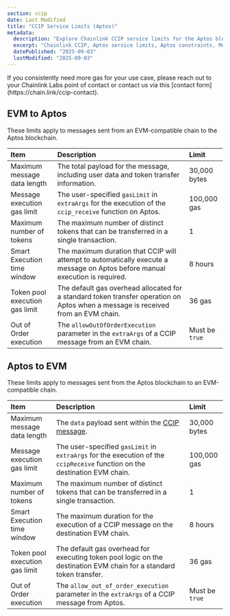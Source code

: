 ```yaml
---
section: ccip
date: Last Modified
title: "CCIP Service Limits (Aptos)"
metadata:
  description: "Explore Chainlink CCIP service limits for the Aptos blockchain, including message size, gas limits, token transfers, and execution parameters for EVM-Aptos lanes."
  excerpt: "Chainlink CCIP, Aptos service limits, Aptos constraints, Message size limits, Token transfers, Cross-chain execution, Aptos parameters, EVM to Aptos, Aptos to EVM"
  datePublished: "2025-09-03"
  lastModified: "2025-09-03"
---
```



<Aside type="note" title="Contact for Exception Requests">
  If you consistently need more gas for your use case, please reach out to your Chainlink Labs point of contact or
  contact us via this [contact form](https://chain.link/ccip-contact).
</Aside>

## EVM to Aptos

These limits apply to messages sent from an EVM-compatible chain to the Aptos blockchain.

| Item                           | Description                                                                                                                       | Limit          |
| :----------------------------- | :-------------------------------------------------------------------------------------------------------------------------------- | :------------- |
| Maximum message data length    | The total payload for the message, including user data and token transfer information.                                            | 30,000 bytes   |
| Message execution gas limit    | The user-specified `gasLimit` in `extraArgs` for the execution of the `ccip_receive` function on Aptos.                           | 100,000 gas    |
| Maximum number of tokens       | The maximum number of distinct tokens that can be transferred in a single transaction.                                            | 1              |
| Smart Execution time window    | The maximum duration that CCIP will attempt to automatically execute a message on Aptos before manual execution is required.      | 8 hours        |
| Token pool execution gas limit | The default gas overhead allocated for a standard token transfer operation on Aptos when a message is received from an EVM chain. | 36 gas         |
| Out of Order execution         | The `allowOutOfOrderExecution` parameter in the `extraArgs` of a CCIP message from an EVM chain.                                  | Must be `true` |

## Aptos to EVM

These limits apply to messages sent from the Aptos blockchain to an EVM-compatible chain.

| Item                           | Description                                                                                                                | Limit          |
| :----------------------------- | :------------------------------------------------------------------------------------------------------------------------- | :------------- |
| Maximum message data length    | The `data` payload sent within the [CCIP message](/ccip/api-reference/aptos/v1.6.0/messages#aptos2anymessage).             | 30,000 bytes   |
| Message execution gas limit    | The user-specified `gasLimit` in `extraArgs` for the execution of the `ccipReceive` function on the destination EVM chain. | 100,000 gas    |
| Maximum number of tokens       | The maximum number of distinct tokens that can be transferred in a single transaction.                                     | 1              |
| Smart Execution time window    | The maximum duration for the execution of a CCIP message on the destination EVM chain.                                     | 8 hours        |
| Token pool execution gas limit | The default gas overhead for executing token pool logic on the destination EVM chain for a standard token transfer.        | 36 gas         |
| Out of Order execution         | The `allow_out_of_order_execution` parameter in the `extraArgs` of a CCIP message from Aptos.                              | Must be `true` |
